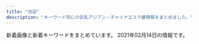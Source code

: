 ```yaml
---
title: "池袋"
description: "キーワード別にの巨乳アジアン・チャイナエステ嬢情報をまとめました。"
---
```


新着画像と新着キーワードをまとめています。
2021年02月14日の情報です。

<DmmAffiliateIns />
<KeywordTable
  shops={
    [
    {
        "img_links": [
            "http://es-hana.work/staff/nana.jpg",
            "http://es-hana.work/staff/miki.jpg",
            "http://es-hana.work/images/2.jpg",
            "http://es-hana.work/img/nana1.jpg",
            "http://es-hana.work/img/rina1.jpg",
            "http://es-hana.work/staff/aya.jpg",
            "http://es-hana.work/img/yui1.jpg",
            "http://es-hana.work/img/haruka1.jpg",
            "http://es-hana.work/images/1.jpg",
            "http://es-hana.work/img/aya1.jpg",
            "http://es-hana.work/images/interior_t.jpg",
            "http://es-hana.work/images/head.jpg",
            "http://es-hana.work/staff/yuna.jpg",
            "http://es-hana.work/images/staff_t.jpg",
            "http://es-hana.work/img/miki1.jpg",
            "http://es-hana.work/images/line.jpg",
            "http://es-hana.work/images/ac2.jpg",
            "http://es-hana.work/images/3.jpg",
            "http://es-hana.work/images/news.jpg",
            "http://es-hana.work/staff/haruka.jpg",
            "http://es-hana.work/img/ai1.jpg",
            "http://es-hana.work/images/tg.jpg",
            "http://es-hana.work/images/6.jpg",
            "http://es-hana.work/images/int.jpg",
            "http://es-hana.work/images/sys2.jpg",
            "http://es-hana.work/staff/ai.jpg",
            "http://es-hana.work/staff/rina.jpg",
            "http://es-hana.work/images/7.jpg",
            "http://es-hana.work/images/ac1.jpg",
            "http://es-hana.work/images/5.jpg",
            "http://es-hana.work/images/sys1.jpg",
            "http://es-hana.work/staff/yui.jpg",
            "http://es-hana.work/images/8.jpg"
        ],
        "name": "\u82b1\u6c34\u6728",
        "keywords": {},
        "url": "http://es-hana.work/",
        "station": "JR\u6c60\u888b\u99c5\u897f\u53e3(\u5317)"
    },
    {
        "url": "http://hanamizuki.jpn.cm/",
        "station": "JR\u6c60\u888b\u99c5\u6771\u53e3",
        "img_links": [
            "http://hanamizuki.jpn.cm/images/room3.jpg",
            "http://hanamizuki.jpn.cm/images/mobile.png",
            "http://hanamizuki.jpn.cm/images/s_news.png",
            "http://hanamizuki.jpn.cm/photos/sites/43/2019/12/2019122511054178.jpg",
            "http://hanamizuki.jpn.cm/photos/sites/43/2017/11/2017110204162215.jpg",
            "http://hanamizuki.jpn.cm/images/room2.jpg",
            "http://hanamizuki.jpn.cm/photos/sites/43/2021/02/2021020211590282.jpg",
            "http://hanamizuki.jpn.cm/images/s_staff.png",
            "http://hanamizuki.jpn.cm/images/s_link.png",
            "http://hanamizuki.jpn.cm/photos/sites/43/2019/12/2019122511054726.jpg",
            "http://hanamizuki.jpn.cm/images/top.png",
            "http://hanamizuki.jpn.cm/photos/sites/43/2017/11/2017110204161468.jpg",
            "http://hanamizuki.jpn.cm/images/nbj2.jpg",
            "http://hanamizuki.jpn.cm/images/room4.jpg",
            "http://hanamizuki.jpn.cm/images/room1.jpg"
        ],
        "keywords": {
            "88": 1,
            "95": 1,
            "H": 2,
            "E": 1,
            "90": 1
        },
        "name": "\u6c34\u6728\u82b1"
    },
    {
        "station": "JR\u6c60\u888b\u99c5\u897f\u53e3",
        "keywords": {
            "90": 1,
            "86": 2,
            "88": 1
        },
        "img_links": [
            "http://www.coco-8.jp/_src/36742780/s3.jpg",
            "http://www.coco-8.jp/_src/36813493/cam2.jpg",
            "http://www.coco-8.jp/_src/36742655/down.png",
            "http://www.coco-8.jp/_src/36742638/b.png",
            "http://www.coco-8.jp/_src/37791789/lineline.png",
            "http://www.coco-8.jp/_src/37791774/wechatimg437_20201113100952153.jpg",
            "http://www.coco-8.jp/_src/36746395/lineline.png",
            "http://www.coco-8.jp/_src/36742460/3.jpg",
            "http://www.coco-8.jp/_src/36742461/4.jpg",
            "http://www.coco-8.jp/_src/36746331/lineline.png",
            "http://www.coco-8.jp/_src/36742462/5.jpg",
            "http://www.coco-8.jp/_src/36742636/b.png",
            "http://www.coco-8.jp/_src/36820891/cam3.png",
            "http://www.coco-8.jp/_src/36746633/lineline.png",
            "http://www.coco-8.jp/_src/36746641/risa.jpg",
            "http://www.coco-8.jp/_src/36741639/2.jpg",
            "http://www.coco-8.jp/_src/36746642/risa.jpg",
            "http://www.coco-8.jp/_src/36742640/b.png",
            "http://www.coco-8.jp/_src/36815290/cam.png",
            "http://www.coco-8.jp/_src/36742630/b.png",
            "http://www.coco-8.jp/_src/36746704/g5.png",
            "http://www.coco-8.jp/_src/36746346/maya.jpg",
            "http://www.coco-8.jp/_src/36741673/3.jpg",
            "http://www.coco-8.jp/_src/36742658/s1.jpg",
            "http://www.coco-8.jp/_src/36746636/iwa1.jpg",
            "http://www.coco-8.jp/_src/36742791/s4.jpg",
            "http://www.coco-8.jp/_src/36746345/maya.jpg",
            "http://www.coco-8.jp/_src/36742458/1.jpg",
            "http://www.coco-8.jp/_src/36745876/pic1.jpg",
            "http://www.coco-8.jp/_src/49977785/wechatimg336_20201102105038881.jpg",
            "http://www.coco-8.jp/_src/36741637/3.jpg",
            "http://www.coco-8.jp/_src/37791773/wechatimg437_20201113100952153.jpg",
            "http://www.coco-8.jp/_src/49977789/lineline.png",
            "http://www.coco-8.jp/_src/36742644/sayuri.jpg",
            "http://www.coco-8.jp/_src/36742714/s2.jpg",
            "http://www.coco-8.jp/_src/36813492/cam2.jpg",
            "http://www.coco-8.jp/_src/36741678/down.png",
            "http://www.coco-8.jp/_src/36746351/lineline.png",
            "http://www.coco-8.jp/_src/49632559/wechatimg336_20201102105038881.jpg",
            "http://www.coco-8.jp/_src/36742642/b.png",
            "http://www.coco-8.jp/_src/49977773/wechatimg437_20201113100952153.jpg",
            "http://www.coco-8.jp/_src/36741671/2.jpg",
            "http://www.coco-8.jp/_src/36746380/aki.jpg",
            "http://www.coco-8.jp/_src/36746732/road2.png",
            "http://www.coco-8.jp/_src/36741640/1.jpg",
            "http://www.coco-8.jp/_src/36820892/cam3.png",
            "http://www.coco-8.jp/_src/36746702/g6.jpg",
            "http://www.coco-8.jp/_src/36741638/4.jpg",
            "http://www.coco-8.jp/_src/36746379/aki.jpg",
            "http://www.coco-8.jp/_src/36741670/1.jpg",
            "http://www.coco-8.jp/_src/36741672/4.jpg",
            "http://www.coco-8.jp/_src/36741674/5.jpg",
            "http://www.coco-8.jp/_src/37791754/smartselect_20191212-140919_wechat.jpg",
            "http://www.coco-8.jp/_src/49632727/wechatimg336_20201102105038881.jpg",
            "http://www.coco-8.jp/_src/36746682/g.jpg",
            "http://www.coco-8.jp/_src/36746635/iwa1.jpg",
            "http://www.coco-8.jp/_src/36746398/mei1.jpg",
            "http://www.coco-8.jp/_src/36745880/pic2.jpg",
            "http://www.coco-8.jp/_src/49977665/wechatimg437_20201113100952153.jpg",
            "http://www.coco-8.jp/_src/36712010/sayuri.jpg",
            "http://www.coco-8.jp/_src/36746688/g2.jpg",
            "http://www.coco-8.jp/_src/36741636/5.jpg",
            "http://www.coco-8.jp/_src/36746714/b.png",
            "http://www.coco-8.jp/_src/36743040/s5.jpg",
            "http://www.coco-8.jp/_src/49977786/wechatimg336_20201102105038881.jpg",
            "http://www.coco-8.jp/_src/36746639/lineline.png",
            "http://www.coco-8.jp/_src/36742459/2.jpg",
            "http://www.coco-8.jp/_src/36746692/g3.jpg",
            "http://www.coco-8.jp/_src/36746397/mei1.jpg",
            "http://www.coco-8.jp/_src/36746320/sayuri.jpg",
            "http://www.coco-8.jp/_src/36746644/lineline.png"
        ],
        "url": "http://www.coco-8.jp/",
        "name": "CoCo8 \u30b3\u30b3\u30a8\u30a4\u30c8"
    },
    {
        "name": "\u6e80\u6708\u5802",
        "keywords": {
            "84": 4,
            "80": 2,
            "83": 2,
            "D": 2,
            "C": 18
        },
        "station": "JR\u6c60\u888b\u99c5\u897f\u53e3",
        "img_links": [
            "http://mangetsudou.tyo.cm/images/s_staff.jpg",
            "http://mangetsudou.tyo.cm/images/room6.jpg",
            "http://mangetsudou.tyo.cm/images/news1.jpg",
            "http://mangetsudou.tyo.cm/images/news.jpg",
            "http://mangetsudou.tyo.cm/photos/sites/90/2019/12/2019122604555915.jpg",
            "http://mangetsudou.tyo.cm/images/pick.jpg",
            "http://mangetsudou.tyo.cm/photos/sites/90/2019/12/2019122604250927.jpg",
            "http://mangetsudou.tyo.cm/images/room1.jpg",
            "http://mangetsudou.tyo.cm/images/room3.jpg",
            "http://mangetsudou.tyo.cm/images/room4.jpg",
            "http://mangetsudou.tyo.cm/images/mobile.jpg",
            "http://mangetsudou.tyo.cm/images/news3.jpg",
            "http://mangetsudou.tyo.cm/images/room2.jpg",
            "http://mangetsudou.tyo.cm/images/room5.jpg",
            "http://mangetsudou.tyo.cm/images/s_link.jpg",
            "http://mangetsudou.tyo.cm/images/top.jpg",
            "http://mangetsudou.tyo.cm/photos/sites/90/2019/12/2019122604250975.jpg",
            "http://mangetsudou.tyo.cm/photos/sites/90/2019/12/2019122604283512.jpg"
        ],
        "url": "http://mangetsudou.tyo.cm/"
    },
    {
        "keywords": {
            "82": 10,
            "81": 4,
            "85": 4,
            "84": 8,
            "83": 10
        },
        "name": "\u30b9\u30a4\u30fc\u30c8\u30de\u30c3\u30c8",
        "img_links": [
            "http://c-sun2.com/img/topbar_osusume.png",
            "http://c-sun2.com/image/cast/cast_362_2_l.jpg",
            "http://c-sun2.com/image/cast/cast_471_1_l.jpg",
            "http://c-sun2.com/image/cast/cast_492_2_l.jpg",
            "http://c-sun2.com/image/cast/cast_473_1_l.jpg",
            "http://c-sun2.com/image/cast/cast_360_2_l.jpg",
            "http://c-sun2.com/image/cast/cast_390_2_l.jpg",
            "http://c-sun2.com/image/cast/cast_466_1_l.jpg",
            "http://c-sun2.com/image/cast/cast_360_1_l.jpg",
            "http://c-sun2.com/image/cast/cast_393_2_l.jpg",
            "http://c-sun2.com/image/cast/cast_393_1_l.jpg",
            "http://c-sun2.com/image/cast/cast_484_1_l.jpg",
            "http://c-sun2.com/image/cast/cast_362_1_l.jpg",
            "http://c-sun2.com/image/cast/cast_357_2_l.jpg",
            "http://c-sun2.com/image/cast/cast_484_2_l.jpg",
            "http://c-sun2.com/img/bar_grallery.png",
            "http://c-sun2.com/image/cast/cast_390_1_l.jpg",
            "http://c-sun2.com/image/cast/cast_326_1_l.jpg",
            "http://c-sun2.com/image/cast/cast_534_1_l.jpg",
            "http://c-sun2.com/img/topbar_news.png",
            "http://c-sun2.com/img/event/camp3.jpg",
            "http://c-sun2.com/image/cast/cast_453_1_l.jpg",
            "http://c-sun2.com/image/cast/cast_492_1_l.jpg",
            "http://c-sun2.com/img/bar_profile.png",
            "http://c-sun2.com/image/cast/cast_524_1_l.jpg",
            "http://c-sun2.com/image/shame/192_1_l.jpg",
            "http://c-sun2.com/image/cast/cast_485_2_l.jpg",
            "http://c-sun2.com/img/header.jpg",
            "http://c-sun2.com/image/cast/cast_533_2_l.jpg",
            "http://c-sun2.com/img/icon/new.png",
            "http://c-sun2.com/image/cast/cast_326_2_l.jpg",
            "http://c-sun2.com/image/cast/cast_453_2_l.jpg",
            "http://c-sun2.com/image/cast/cast_471_2_l.jpg",
            "http://c-sun2.com/image/cast/cast_533_1_l.jpg",
            "http://c-sun2.com/image/cast/cast_466_2_l.jpg",
            "http://c-sun2.com/image/cast/cast_524_2_l.jpg",
            "http://c-sun2.com/image/cast/cast_534_2_l.jpg",
            "http://c-sun2.com/image/cast/cast_473_2_l.jpg",
            "http://c-sun2.com/image/cast/cast_496_1_l.jpg",
            "http://c-sun2.com/img/topbar_camp.png",
            "http://c-sun2.com/img/bar_therapist.png",
            "http://c-sun2.com/image/cast/cast_496_2_l.jpg",
            "http://c-sun2.com/image/cast/cast_357_1_l.jpg",
            "http://c-sun2.com/image/cast/cast_580_1_l.jpg",
            "http://c-sun2.com/image/cast/cast_485_1_l.jpg"
        ],
        "station": "JR\u6c60\u888b\u99c5\u897f\u53e3",
        "url": "http://c-sun2.com/"
    },
    {
        "name": "\u30a2\u30ef\u56fd\u515a",
        "station": "JR\u6c60\u888b\u99c5\u897f\u53e3",
        "img_links": [
            "http://awakoku.net/girls/mina1.jpg",
            "http://awakoku.net/girls/kana1.jpg",
            "http://awakoku.net/girls/nana2.jpg",
            "http://awakoku.net/girls/hana2.jpg",
            "http://awakoku.net/girls/ami1.jpg",
            "http://awakoku.net/girls/yuri2.jpg",
            "http://awakoku.net/girls/nana1.jpg",
            "http://awakoku.net/image/pickup.jpg",
            "http://awakoku.net/girls/nagisa1.jpg",
            "http://awakoku.net/girls/hana1.jpg",
            "http://awakoku.net/girls/kana2.jpg",
            "http://awakoku.net/girls/misaki1.jpg",
            "http://awakoku.net/girls/yumi.jpg",
            "http://manpuku-web2.sakura.ne.jp/awakoku/image/header.jpg",
            "http://awakoku.net/girls/yuri1.jpg",
            "http://awakoku.net/girls/noimage.jpg",
            "http://awakoku.net/topics/img/7-1.jpg",
            "http://awakoku.net/girls/misaki2.jpg",
            "http://awakoku.net/girls/mina2.jpg",
            "http://awakoku.net/girls/nagisa2.jpg"
        ],
        "keywords": {
            "84": 2,
            "C": 19,
            "85": 2,
            "86": 1,
            "82": 1,
            "83": 3,
            "88": 1,
            "87": 1
        },
        "url": "http://awakoku.net/"
    },
    {
        "url": "http://es-manzokudou.com/",
        "img_links": [
            "http://es-manzokudou.com/uploads/36735dc9d436a790f344c57635a3a44f.jpg",
            "http://es-manzokudou.com/uploads/ce9c20b274548d8d7fc88ffba3feb6b8.jpg",
            "http://es-manzokudou.com/images/girls_09.jpg",
            "http://es-manzokudou.com/images/index_15.jpg",
            "http://es-manzokudou.com/images/index_13.jpg",
            "http://es-manzokudou.com/uploads/f66d763bd48ac5f51969e4311ac7af5c.jpg",
            "http://es-manzokudou.com/images/service_09.jpg",
            "http://es-manzokudou.com/uploads/209ba11412c2c128b5dfbdb8cfef6faa.jpg",
            "http://es-manzokudou.com/uploads/356177edff3d3b7efc4a77022debc8aa.jpg",
            "http://es-manzokudou.com/images/index_03.jpg",
            "http://es-manzokudou.com/uploads/13ab049cc45dea80b43d33b6b7108f00.jpg",
            "http://es-manzokudou.com/uploads/40fc21d31595f51aaf89793b1f68617b.jpg",
            "http://es-manzokudou.com/uploads/b7f36d45469210b381ecb79a0e05a347.jpg",
            "http://es-manzokudou.com/images/index_27.jpg",
            "http://es-manzokudou.com/uploads/6eeb47bf176bb33d310cc4b85e6877cd.jpg",
            "http://es-manzokudou.com/uploads/c92c85411d427aeda4e82379f413bfc5.jpg",
            "http://es-manzokudou.com/uploads/c7f77c3ead6ef13dab668a39ed78609c.jpg",
            "http://es-manzokudou.com/uploads/e29aa67ee54566513e4e34114bfdc7b9.jpg",
            "http://es-manzokudou.com/uploads/9f77b9b12f9cf11fcb013974ba368064.jpg",
            "http://es-manzokudou.com/uploads/7284e4ffc051cbb8c074a8c30390ce68.jpg",
            "http://es-manzokudou.com/images/info_02.png",
            "http://es-manzokudou.com/images/index_06.jpg",
            "http://es-manzokudou.com/uploads/da9811a4171f2ec42d7c9a8567e79d8c.jpg",
            "http://es-manzokudou.com/uploads/d71f74498ca17396d022ba9a4df966f3.jpg",
            "http://es-manzokudou.com/images/index_31.jpg",
            "http://es-manzokudou.com/images/index_16.jpg",
            "http://es-manzokudou.com/images/info_07.png",
            "http://es-manzokudou.com/images/index_01.jpg",
            "http://es-manzokudou.com/images/link_09.jpg",
            "http://es-manzokudou.com/images/index_08.jpg",
            "http://es-manzokudou.com/images/info_05.png",
            "http://es-manzokudou.com/uploads/8ec0af3b4889c07ab76ccbed51b2b813.jpg",
            "http://es-manzokudou.com/uploads/801bf12e5eb5d7775a0d06c4314059a8.jpg",
            "http://es-manzokudou.com/uploads/1e5aff376576a255098bc7597386a028.jpg",
            "http://es-manzokudou.com/images/index_11.jpg",
            "http://es-manzokudou.com/images/index_14.jpg",
            "http://es-manzokudou.com/uploads/7b043aa15c9a9920550a2b92ec6be546.jpg",
            "http://es-manzokudou.com/images/info_04.png",
            "http://es-manzokudou.com/images/index_09.jpg",
            "http://es-manzokudou.com/images/index_24.jpg",
            "http://es-manzokudou.com/images/index_05.jpg",
            "http://es-manzokudou.com/images/index_28.jpg",
            "http://es-manzokudou.com/uploads/62c2e989f1be95fc8e01be85b464d514.jpg",
            "http://es-manzokudou.com/uploads/848e0db3804d1d3c823537204d67f5aa.jpg",
            "http://es-manzokudou.com/uploads/d0fdd8f6b16eaf7d5013c7d285fed2e3.jpg",
            "http://es-manzokudou.com/images/index_29.jpg",
            "http://es-manzokudou.com/images/index_02.jpg",
            "http://es-manzokudou.com/uploads/59a8a61377564fb64b48427e84e4243f.jpg",
            "http://es-manzokudou.com/uploads/8a1fb58d0b110680c2356994ca8efb25.jpg",
            "http://es-manzokudou.com/images/interior_09.jpg",
            "http://es-manzokudou.com/uploads/b3126b220ec550d17cf3d4ceaa0d5f91.jpg",
            "http://es-manzokudou.com/images/index_19.jpg",
            "http://es-manzokudou.com/images/index_07.jpg",
            "http://es-manzokudou.com/images/index_23.jpg",
            "http://es-manzokudou.com/uploads/de54f16df04e0df8ae07ab990b8c9fd2.jpg",
            "http://es-manzokudou.com/images/index_04.jpg",
            "http://es-manzokudou.com/images/index_21.jpg",
            "http://es-manzokudou.com/uploads/88aa8f906b0332cb40ad4429c8e7b758.jpg",
            "http://es-manzokudou.com/images/index_22.jpg",
            "http://es-manzokudou.com/uploads/efbc511fca65f9baeae51ee52426cc0e.jpg",
            "http://es-manzokudou.com/uploads/e0558d7d118d3983ed620237423a6a17.jpg",
            "http://www.cmfm2.jp/images/over_thumb_l.png",
            "http://es-manzokudou.com/uploads/33e3f16ac4ad0cce4991bcbf73f4ed57.jpg",
            "http://es-manzokudou.com/uploads/6d01aeb80d9d599f91829439c8d1cce9.jpg",
            "http://es-manzokudou.com/uploads/0b1795e88117182a477ab05f88143541.jpg",
            "http://es-manzokudou.com/images/index_17.jpg",
            "http://es-manzokudou.com/uploads/4a9bc6863322924a09070162269c7415.jpg",
            "http://es-manzokudou.com/uploads/0d826c16062de1388c242e2f77eb7cd6.jpg",
            "http://es-manzokudou.com/uploads/200f500725d3f15233d981ad9b5e6b9a.jpg",
            "http://es-manzokudou.com/images/info_01.png",
            "http://es-manzokudou.com/images/info_09.png",
            "http://es-manzokudou.com/images/interior_10.jpg",
            "http://es-manzokudou.com/uploads/d89fe15ae91cbe6757df76651ba2bafb.jpg",
            "http://es-manzokudou.com/images/index_30.jpg",
            "http://es-manzokudou.com/images/girls_11.jpg",
            "http://es-manzokudou.com/images/service_10.jpg",
            "http://es-manzokudou.com/uploads/275d5f397baa63db8424c86d5d6237cf.jpg",
            "http://es-manzokudou.com/uploads/dedff2c11ab7aaa841a9cf2747a8406c.jpg",
            "http://es-manzokudou.com/uploads/0796672f7c59948334658998a3c55cdb.jpg",
            "http://es-manzokudou.com/uploads/4638ddb6f986a671b148647ba616100a.jpg"
        ],
        "station": "JR\u6c60\u888b\u99c5\u6771\u53e3",
        "name": "\u6e80\u8db3\u5802",
        "keywords": {
            "88": 2,
            "84": 1,
            "D": 7,
            "87": 8,
            "C": 10,
            "86": 7
        }
    },
    {
        "keywords": {
            "C": 253,
            "83": 99,
            "85": 99,
            "88": 54,
            "82": 56,
            "D": 242,
            "84": 241
        },
        "img_links": [
            "https://honeybee2.com/images/icon_ranking_04.png",
            "https://honeybee2.com/images_staff/168/111319171076.jpg",
            "https://honeybee2.com/images/img_gallery_04.png",
            "https://honeybee2.com/images/img_gallery_01.png",
            "https://honeybee2.com/images_staff/137/041722380748.jpg",
            "https://honeybee2.com/images/vis_castframe_01.png",
            "https://honeybee2.com/images_staff/142/060611173967.jpg",
            "https://honeybee2.com/images/bnr_88_31.jpg",
            "https://honeybee2.com/images_staff/108/040923420669.jpg",
            "https://honeybee2.com/images_staff/133/041312285087.jpg",
            "https://honeybee2.com/images_staff/59/111000015721.jpg",
            "https://honeybee2.com/images/bnr_468_60.jpg",
            "https://honeybee2.com/images_staff/150/091115052227.jpg",
            "https://honeybee2.com/images/btn_back.png",
            "https://honeybee2.com/images/vis_profileframe.png",
            "https://honeybee2.com/images_staff/60/032207115986.jpg",
            "https://honeybee2.com/images/img_info_03.png",
            "https://honeybee2.com/images/img_info.png",
            "https://honeybee2.com/images_staff/99/011420365888.jpg",
            "https://honeybee2.com/images/img_info_01.png",
            "https://honeybee2.com/images_staff/136/041523165620.jpg",
            "https://honeybee2.com/images/bnr_side_card.png",
            "https://honeybee2.com/images/img_info_02.png",
            "https://honeybee2.com/images/icon_ranking_05.png",
            "https://honeybee2.com/images_staff/99/110211050217.jpg",
            "https://honeybee2.com/images_staff/117/082320544428.jpg",
            "https://honeybee2.com/images_staff/134/041314054720.jpg",
            "https://honeybee2.com/images/bnr_side_concept.png",
            "https://honeybee2.com/images_staff/117/082321050834.jpg",
            "https://honeybee2.com/images_staff/136/041522461779.jpg",
            "https://honeybee2.com/images/icon_ranking_01.png",
            "https://honeybee2.com/images/img_gallery_06.png",
            "https://honeybee2.com/images_staff/133/032511552539.jpg",
            "https://honeybee2.com/images/bnr_200_40.jpg",
            "https://honeybee2.com/images/icon_ranking_03.png",
            "https://honeybee2.com/images/icon_ranking_02.png",
            "https://honeybee2.com/images_staff/134/041314164177.jpg",
            "https://honeybee2.com/images_staff/142/060611265633.jpg",
            "https://honeybee2.com/images/img_gallery_05.png",
            "https://honeybee2.com/images_staff/60/032207120681.jpg",
            "https://honeybee2.com/images_staff/137/041723120323.jpg",
            "https://honeybee2.com/images/bnr_160_45.jpg",
            "https://honeybee2.com/images_staff/150/091116274617.jpg",
            "https://honeybee2.com/images/icon_class_00.png",
            "https://honeybee2.com/images_staff/168/111318504622.jpg",
            "https://honeybee2.com/images_staff/59/111000133157.jpg",
            "https://honeybee2.com/images/pagetop_off.png",
            "https://honeybee2.com/images/img_gallery_02.png",
            "https://honeybee2.com/images/no_image.jpg",
            "https://honeybee2.com/images/btn_next.png",
            "https://honeybee2.com/images/img_gallery_03.png"
        ],
        "name": "\u30cf\u30cb\u30fc\u30d3\u30fc",
        "station": "JR\u6c60\u888b\u99c5\u897f\u53e3(\u5317)",
        "url": "https://honeybee2.com/"
    },
    {
        "url": "http://monaliza.xyz/",
        "img_links": [
            "http://monaliza.xyz/images/index_c1.jpg",
            "http://monaliza.xyz/images/index_c2.jpg",
            "http://monaliza.xyz/images/g7.jpg",
            "http://monaliza.xyz/images/g4.jpg",
            "http://monaliza.xyz/images/r03.jpg",
            "http://monaliza.xyz/images/top.jpg",
            "http://monaliza.xyz/images/index_c3.jpg",
            "http://monaliza.xyz/images/gallery_image01b.jpg",
            "http://monaliza.xyz/images/r04.jpg",
            "http://monaliza.xyz/images/mobile.jpg",
            "http://monaliza.xyz/images/r02.jpg",
            "http://monaliza.xyz/images/yuki.jpg",
            "http://monaliza.xyz/images/g6.jpg",
            "http://monaliza.xyz/images/aoyi.jpg",
            "http://monaliza.xyz/images/r01.jpg"
        ],
        "keywords": {
            "C": 8
        },
        "station": "JR\u6c60\u888b\u99c5\u897f\u53e3",
        "name": "MONA\u30fbLIZA \u30e2\u30ca\u30fb\u30ea\u30b6"
    },
    {
        "name": "\u30b9\u30de\u30a4\u30eb",
        "station": "JR\u6c60\u888b\u99c5\u6771\u53e3",
        "keywords": {
            "E": 6,
            "D": 24,
            "87": 18,
            "86": 6,
            "85": 6,
            "C": 13
        },
        "url": "http://iris.iest.info/",
        "img_links": [
            "http://iris.iest.info/images/top.png",
            "http://iris.iest.info/photos/sites/94/2020/12/2020120606092378.jpg",
            "http://iris.iest.info/images/room4.jpg",
            "http://iris.iest.info/images/info.jpg",
            "http://iris.iest.info/photos/sites/94/2021/02/2021021410252275.jpg",
            "http://iris.iest.info/photos/sites/94/2020/12/2020120606003039.jpg",
            "http://iris.iest.info/photos/sites/94/2020/12/202012060604323.jpg",
            "http://iris.iest.info/images/s_link.png",
            "http://iris.iest.info/photos/sites/94/2021/02/2021021410252317.jpg",
            "http://iris.iest.info/images/room2.jpg",
            "http://iris.iest.info/images/room1.jpg",
            "http://iris.iest.info/photos/sites/94/2021/02/2021021410252358.jpg",
            "http://iris.iest.info/images/s_pick.png",
            "http://iris.iest.info/images/room3.jpg",
            "http://iris.iest.info/images/s_news.png",
            "http://iris.iest.info/images/s_staff.png",
            "http://iris.iest.info/images/mobile.jpg"
        ]
    },
    {
        "url": "https://www.aroma-angels.net/",
        "img_links": [
            "https://www.aroma-angels.net/images/up_5_10_0.jpg",
            "https://www.aroma-angels.net/images/mt_10_1_105.jpg",
            "https://www.aroma-angels.net/images/ml_11_1_446.jpg",
            "https://www.aroma-angels.net/images/mc_1_1_446.jpg",
            "http://www.aroma-angels.net/images/link/link_15.jpg",
            "https://www.aroma-angels.net/images/ml_11_1_314.jpg",
            "https://www.aroma-angels.net/images/mc_1_1_425.jpg",
            "https://www.aroma-angels.net/images/mc_1_1_507.jpg",
            "https://www.aroma-angels.net/images/up_5_14_0.jpg",
            "http://www.aroma-angels.net/images/link/link_31.jpg",
            "https://www.aroma-angels.net/images/ml_11_1_239.jpg",
            "https://www.aroma-angels.net/asset/img/spacer300x450.png",
            "https://www.aroma-angels.net/images/ml_11_1_508.jpg",
            "http://www.aroma-angels.net/images/up_5_17_0.jpg",
            "https://www.aroma-angels.net/images/ml_11_1_1338.jpg",
            "https://www.aroma-angels.net/images/ml_11_1_505.jpg",
            "https://www.aroma-angels.net/images/up_5_23_0.jpg",
            "http://www.aroma-angels.net/images/mt_10_1_105.jpg",
            "http://www.aroma-angels.net/images/up_5_22_0.jpg",
            "https://www.aroma-angels.net/images/up_5_26_0.jpg",
            "https://www.aroma-angels.net/images/mc_1_2_268.jpg",
            "https://www.aroma-angels.net/images/ml_11_1_1092.jpg",
            "https://www.aroma-angels.net/images/mc_1_1_144.jpg",
            "https://www.aroma-angels.net/images/link/link_15.jpg",
            "https://www.aroma-angels.net/images/mc_1_1_506.jpg",
            "https://www.aroma-angels.net/images/mc_1_1_508.jpg",
            "https://www.aroma-angels.net/images/link/link_31.jpg",
            "http://www.aroma-angels.net/images/up_5_23_0.jpg",
            "https://www.aroma-angels.net/images/ml_11_1_506.jpg",
            "https://www.aroma-angels.net/images/ml_11_1_1285.jpg",
            "https://www.aroma-angels.net/images/up_5_6_0.jpg",
            "http://www.aroma-angels.net/asset/img/top.jpg",
            "https://www.aroma-angels.net/images/mt_10_1_508.jpg",
            "https://www.aroma-angels.net/images/ml_11_1_240.jpg",
            "http://www.aroma-angels.net/images/up_5_6_0.jpg",
            "http://www.aroma-angels.net/asset/img/top2.jpg",
            "https://www.aroma-angels.net/images/mc_1_1_1092.jpg",
            "https://www.aroma-angels.net/images/up_5_11_0.jpeg",
            "https://www.aroma-angels.net/images/ml_11_1_1064.jpg",
            "https://www.aroma-angels.net/images/ml_11_1_1011.jpg",
            "https://www.aroma-angels.net/images/up_5_12_0.jpg",
            "https://www.aroma-angels.net/images/mt_10_1_505.jpg",
            "https://www.aroma-angels.net/images/ml_11_1_1698.jpeg",
            "http://www.aroma-angels.net/images/up_5_5_0.jpg",
            "https://www.aroma-angels.net/images/ml_11_1_882.jpg",
            "https://www.aroma-angels.net/images/mc_1_2_1092.jpg",
            "http://www.aroma-angels.net/images/up_5_27_0.jpg",
            "https://www.aroma-angels.net/images/up_5_27_0.jpg",
            "https://www.aroma-angels.net/images/ml_11_1_2202.jpg",
            "https://www.aroma-angels.net/images/up_5_5_0.jpg",
            "http://www.aroma-angels.net/asset/img/spacer300x450.png",
            "https://www.aroma-angels.net/images/ml_11_1_507.jpg",
            "https://www.aroma-angels.net/asset/img/spacer_gallery.png",
            "https://www.aroma-angels.net/images/mc_1_1_105.jpg",
            "https://www.aroma-angels.net/images/link/link_27.jpg",
            "https://www.aroma-angels.net/images/mt_10_1_144.jpg",
            "https://estama.jp/assets_new/default/pc/img/page/link/estama_200_40.png",
            "https://www.aroma-angels.net/asset/img/top2.jpg",
            "http://www.aroma-angels.net/asset/img/spacer900x360.png",
            "https://www.aroma-angels.net/images/up_5_13_0.jpg",
            "https://www.aroma-angels.net/images/up_5_9_0.jpg",
            "https://www.aroma-angels.net/images/mc_1_1_505.jpg",
            "https://www.aroma-angels.net/images/up_5_19_0.jpg",
            "https://www.aroma-angels.net/images/mc_1_1_240.jpg",
            "https://www.aroma-angels.net/images/up_5_22_0.jpg",
            "https://www.aroma-angels.net/images/mc_1_2_105.jpg",
            "https://www.aroma-angels.net/images/ml_11_1_241.jpg",
            "http://www.aroma-angels.net/images/up_5_7_0.jpg",
            "https://www.aroma-angels.net/images/ml_11_1_1411.jpg",
            "http://www.aroma-angels.net/images/up_5_9_0.jpg",
            "https://www.aroma-angels.net/images/up_5_15_0.jpg",
            "http://www.aroma-angels.net/images/mt_10_1_505.jpg",
            "https://www.aroma-angels.net/images/mc_1_1_882.jpg",
            "http://www.aroma-angels.net/images/link/link_27.jpg",
            "http://www.aroma-angels.net/images/up_5_25_0.jpg",
            "https://www.aroma-angels.net/images/up_5_7_0.jpg",
            "https://www.aroma-angels.net/images/up_5_25_0.jpg",
            "https://www.aroma-angels.net/images/mc_1_1_445.jpg",
            "https://www.aroma-angels.net/images/ml_11_1_445.jpg",
            "http://www.aroma-angels.net/images/up_5_26_0.jpg",
            "https://www.aroma-angels.net/images/mc_1_2_445.jpg",
            "http://www.aroma-angels.net/images/link/link_34.jpg",
            "https://www.aroma-angels.net/images/ml_11_1_1272.jpg",
            "http://www.aroma-angels.net/images/up_5_8_0.jpg",
            "https://www.aroma-angels.net/asset/img/spacer900x360.png",
            "https://www.aroma-angels.net/images/ml_11_1_105.jpg",
            "https://menlog.net/link/menlog20040.jpg",
            "http://www.aroma-angels.net/images/mt_10_1_508.jpg",
            "http://www.aroma-angels.net/images/mt_10_1_144.jpg",
            "https://www.aroma-angels.net/images/up_5_17_0.jpg",
            "https://www.aroma-angels.net/images/link/link_19.jpg",
            "http://www.aroma-angels.net/images/mt_10_1_446.jpg",
            "https://www.aroma-angels.net/images/ml_11_1_208.jpg",
            "http://www.aroma-angels.net/images/up_5_10_0.jpg",
            "https://www.aroma-angels.net/images/ml_11_1_144.jpg",
            "https://www.aroma-angels.net/images/ml_11_1_425.jpg",
            "https://www.aroma-angels.net/asset/img/top.jpg",
            "https://www.aroma-angels.net/images/mc_1_1_2202.jpg",
            "https://www.aroma-angels.net/images/mc_1_2_144.jpg",
            "https://www.aroma-angels.net/images/mt_10_1_446.jpg",
            "https://www.aroma-angels.net/images/ml_11_1_960.jpg",
            "https://www.aroma-angels.net/images/link/link_34.jpg",
            "https://www.aroma-angels.net/images/mc_1_1_268.jpg",
            "https://www.aroma-angels.net/images/up_5_8_0.jpg",
            "https://www.aroma-angels.net/images/up_5_18_0.jpg",
            "https://www.aroma-angels.net/images/ml_11_1_268.jpg"
        ],
        "keywords": {
            "88": 5,
            "86": 8,
            "89": 1,
            "87": 6,
            "E": 1,
            "83": 2,
            "85": 13,
            "D": 19,
            "C": 47
        },
        "station": "JR\u6c60\u888b\u99c5\u897f\u53e3",
        "name": "AromaAngels\uff5e\u6c60\u888b\u30a2\u30ed\u30de\u30a8\u30f3\u30b8\u30a7\u30eb\u30ba\uff5e"
    },
    {
        "keywords": {
            "C": 20,
            "85": 10,
            "86": 2,
            "87": 1,
            "82": 2,
            "89": 3,
            "D": 4,
            "E": 1,
            "88": 1
        },
        "station": "JR\u6c60\u888b\u99c5\u897f\u53e3(\u5317)",
        "img_links": [
            "http://www.i-rlx.info/images/index_11.jpg",
            "http://www.i-rlx.info/images/info_16.jpg",
            "http://www.i-rlx.info/girl/04.jpg",
            "http://www.i-rlx.info/images/index_34.jpg",
            "http://www.i-rlx.info/images/upload/thumb/4d0e657eefdddf42.jpg",
            "http://www.i-rlx.info/girl/08.jpg",
            "http://www.i-rlx.info/girl/01.jpg",
            "http://www.i-rlx.info/images/index_36.jpg",
            "http://www.i-rlx.info/images/index_04.jpg",
            "http://www.i-rlx.info/images/upload/bc0752fe4e53b8c6.jpg",
            "http://www.i-rlx.info/images/upload/thumb/22c78aefa047b678.jpg",
            "http://www.i-rlx.info/images/upload/thumb/19b76df66faf0b12.jpg",
            "http://www.i-rlx.info/images/index_35_01.jpg",
            "http://www.i-rlx.info/images/upload/thumb/0192d005c5f424ba.jpg",
            "http://www.i-rlx.info/images/index_08.jpg",
            "http://www.i-rlx.info/images/upload/549fe7e03db1e8fc.jpg",
            "http://www.i-rlx.info/images/index_21.jpg",
            "http://www.i-rlx.info/i/girl/01.jpg",
            "http://www.i-rlx.info/images/index_30.jpg",
            "http://www.i-rlx.info/images/upload/bb8a47bc98c64e87.jpg",
            "http://www.i-rlx.info/images/upload/thumb/7b4c8b9d49e714ee.jpg",
            "http://www.i-rlx.info/images/upload/eeb5d9caa554018e.jpg",
            "http://www.i-rlx.info/images/rec.jpg",
            "http://www.i-rlx.info/images/upload/thumb/d9467bde93e01a59.jpg",
            "http://www.i-rlx.info/images/upload/thumb/eeb5d9caa554018e.jpg",
            "http://www.i-rlx.info/images/upload/thumb/ac8e7ec3ac179feb.jpg",
            "http://www.i-rlx.info/images/upload/thumb/95e8548329763630.jpg",
            "http://www.i-rlx.info/images/upload/thumb/bc0752fe4e53b8c6.jpg",
            "http://www.i-rlx.info/girl/017.jpg",
            "http://www.i-rlx.info/i/room/r02.jpg",
            "http://www.i-rlx.info/i/girl/05.jpg",
            "http://www.i-rlx.info/images/upload/95e8548329763630.jpg",
            "http://www.i-rlx.info/images/index_27.jpg",
            "http://www.i-rlx.info/girl/02.jpg",
            "http://www.i-rlx.info/images/index_39.jpg",
            "http://www.i-rlx.info/images/upload/19b76df66faf0b12.jpg",
            "http://www.i-rlx.info/images/index_26.jpg",
            "http://www.i-rlx.info/i/girl/03.jpg",
            "http://www.i-rlx.info/images/index_20.jpg",
            "http://www.i-rlx.info/images/rec_16.jpg",
            "http://www.i-rlx.info/images/index_01.jpg",
            "http://www.i-rlx.info/images/upload/bb2bfea87a6127cc.jpg",
            "http://www.i-rlx.info/images/index_10.jpg",
            "http://www.i-rlx.info/images/upload/thumb/dc8f1b616e622b2a.jpg",
            "http://www.i-rlx.info/images/index_02.jpg",
            "http://www.i-rlx.info/images/index_12.jpg",
            "http://www.i-rlx.info/images/index_28.jpg",
            "http://www.i-rlx.info/images/upload/thumb/9e42414005a99f48.jpg",
            "http://www.i-rlx.info/girl/06.jpg",
            "http://www.i-rlx.info/images/sub_21.jpg",
            "http://www.i-rlx.info/images/index_17.jpg",
            "http://www.i-rlx.info/girl/018.jpg",
            "http://www.i-rlx.info/images/index_24.jpg",
            "http://www.i-rlx.info/images/upload/4d0e657eefdddf42.jpg",
            "http://www.i-rlx.info/images/index_03.jpg",
            "http://www.i-rlx.info/i/girl/04.jpg",
            "http://www.i-rlx.info/images/index_09.jpg",
            "http://www.i-rlx.info/images/sub_18.jpg",
            "http://www.i-rlx.info/images/info.jpg",
            "http://www.i-rlx.info/i/room/r03.jpg",
            "http://www.i-rlx.info/images/upload/thumb/3a57edcf235cfd8e.jpg",
            "http://www.i-rlx.info/images/index_06.jpg",
            "http://www.i-rlx.info/images/upload/thumb/b0bbe23232bed8aa.jpg",
            "http://www.i-rlx.info/images/index_18.jpg",
            "http://www.i-rlx.info/images/index_22.jpg",
            "http://www.i-rlx.info/images/upload/d9467bde93e01a59.jpg",
            "http://www.i-rlx.info/images/upload/dc8f1b616e622b2a.jpg",
            "http://www.i-rlx.info/images/upload/b0bbe23232bed8aa.jpg",
            "http://www.i-rlx.info/images/index_33.jpg",
            "http://www.i-rlx.info/images/upload/0192d005c5f424ba.jpg",
            "http://www.i-rlx.info/images/upload/thumb/5f15caf7f272770f.jpg",
            "http://www.i-rlx.info/images/index_37.jpg",
            "http://www.i-rlx.info/images/index_23.jpg",
            "http://www.i-rlx.info/images/upload/thumb/bb8a47bc98c64e87.jpg",
            "http://www.i-rlx.info/images/upload/ac8e7ec3ac179feb.jpg",
            "http://www.i-rlx.info/girl/05.jpg",
            "http://www.i-rlx.info/images/index_15.jpg",
            "http://www.i-rlx.info/images/index_31.jpg",
            "http://www.i-rlx.info/images/staff_16.jpg",
            "http://www.i-rlx.info/images/upload/3a57edcf235cfd8e.jpg",
            "http://www.i-rlx.info/images/upload/22c78aefa047b678.jpg",
            "http://www.i-rlx.info/i/room/r04.jpg",
            "http://www.i-rlx.info/images/index_13.jpg",
            "http://www.i-rlx.info/images/index_14.jpg",
            "http://www.i-rlx.info/i/girl/02.jpg",
            "http://www.i-rlx.info/images/03.jpg",
            "http://www.i-rlx.info/images/upload/9e42414005a99f48.jpg",
            "http://www.i-rlx.info/images/index_19.jpg",
            "http://www.i-rlx.info/images/index_07.jpg",
            "http://www.i-rlx.info/images/upload/7b4c8b9d49e714ee.jpg",
            "http://www.i-rlx.info/images/index_29.jpg",
            "http://www.i-rlx.info/images/upload/7d800b2f3fde617b.jpg",
            "http://www.i-rlx.info/images/upload/thumb/7d800b2f3fde617b.jpg",
            "http://www.i-rlx.info/images/upload/5f15caf7f272770f.jpg",
            "http://www.i-rlx.info/girl/07.jpg",
            "http://www.i-rlx.info/images/upload/thumb/549fe7e03db1e8fc.jpg",
            "http://www.i-rlx.info/i/room/r01.jpg",
            "http://www.i-rlx.info/images/upload/thumb/bb2bfea87a6127cc.jpg"
        ],
        "name": "\u30b7\u30e3\u30fc\u30ed\u30c3\u30c8\u59eb",
        "url": "http://www.i-rlx.info/"
    },
    {
        "keywords": {
            "82": 25,
            "C": 27
        },
        "name": "\u3074\u3093\u304f\u305f\u3063\u3061",
        "img_links": [
            "https://www.pinktouch.tokyo/img/uploadfile/imgpc21611533111.jpg",
            "https://www.pinktouch.tokyo//img/uploadfile/img_1611214733.jpg",
            "https://www.pinktouch.tokyo/img/bana02.jpg",
            "https://www.pinktouch.tokyo/img/uploadfile/img_1611214733.jpg",
            "https://www.pinktouch.tokyo/img/s/s_tel.jpg",
            "https://www.pinktouch.tokyo/img/uploadfile/img_1611212471.jpg",
            "https://www.pinktouch.tokyo/img/uploadfile/img_1611210940.jpg",
            "https://www.pinktouch.tokyo/img/uploadfile/imgpc11611533111.jpg",
            "https://www.pinktouch.tokyo/img/recriut.jpg",
            "https://www.pinktouch.tokyo/img/uploadfile/imgpc01611533111.jpg",
            "https://www.pinktouch.tokyo/img/uploadfile/img_1611214419.jpg",
            "https://www.pinktouch.tokyo/img/bana01.png",
            "https://www.pinktouch.tokyo/img/bana03.jpg",
            "https://www.pinktouch.tokyo/img/icon/new.png"
        ],
        "url": "https://www.pinktouch.tokyo/",
        "station": "JR\u6c60\u888b\u99c5\u897f\u53e3(\u5317)"
    },
    {
        "station": "JR\u6c60\u888b\u99c5\u897f\u53e3(\u5317)",
        "img_links": [
            "http://www.yurari-massage.work/img/sta4.jpg",
            "http://www.yurari-massage.work/img/m5.jpg",
            "http://www.yurari-massage.work/img/st25.jpg",
            "http://www.yurari-massage.work/img/st26.jpg",
            "http://www.yurari-massage.work/img/m20.jpg",
            "http://www.yurari-massage.work/img/st17.jpg",
            "http://www.yurari-massage.work/img/st027.jpg",
            "http://www.yurari-massage.work/img/st026.jpg",
            "http://www.yurari-massage.work/img/st4.jpg",
            "http://www.yurari-massage.work/img/st021.jpg",
            "http://www.yurari-massage.work/img/mobile.png",
            "http://www.yurari-massage.work/img/nos.jpg",
            "http://www.yurari-massage.work/img/st21.jpg",
            "http://www.yurari-massage.work/img/st022.jpg",
            "http://www.yurari-massage.work/img/r9.jpg",
            "http://www.yurari-massage.work/img/sta7.jpg",
            "http://www.yurari-massage.work/img/st19.jpg",
            "http://www.yurari-massage.work/img/m50.jpg",
            "http://www.yurari-massage.work/img/st27.jpg",
            "http://www.yurari-massage.work/img/m4.jpg",
            "http://www.yurari-massage.work/img/m10.jpg",
            "http://www.yurari-massage.work/img/m30.jpg",
            "http://www.yurari-massage.work/img/st7.jpg",
            "http://www.yurari-massage.work/img/st11.jpg",
            "http://www.yurari-massage.work/img/m60.jpg",
            "http://www.yurari-massage.work/img/head.jpg",
            "http://www.yurari-massage.work/img/m1.jpg",
            "http://www.yurari-massage.work/img/sta27.jpg",
            "http://www.yurari-massage.work/img/m6.jpg",
            "http://www.yurari-massage.work/img/campian.jpg",
            "http://www.yurari-massage.work/img/st22.jpg",
            "http://www.yurari-massage.work/img/m2.jpg",
            "http://www.yurari-massage.work/img/m3.jpg",
            "http://www.yurari-massage.work/img/st07.jpg",
            "http://www.yurari-massage.work/img/m40.jpg",
            "http://www.yurari-massage.work/img/st017.jpg",
            "http://www.yurari-massage.work/img/sta22.jpg",
            "http://www.yurari-massage.work/img/sta25.jpg",
            "http://www.yurari-massage.work/img/sta21.jpg",
            "http://www.yurari-massage.work/img/sta26.jpg"
        ],
        "keywords": {
            "86": 14,
            "C": 25,
            "E": 3,
            "87": 8,
            "D": 11
        },
        "url": "http://www.yurari-massage.work/",
        "name": "\u3086\u3089\u308a"
    },
    {
        "keywords": {},
        "img_links": [
            "http://whitelover.jpest.net/uploads//sites/32/2020/11/02-1.png",
            "http://whitelover.jpest.net/uploads//sites/32/2021/01/02-1.jpg",
            "http://whitelover.jpest.net/uploads//sites/32/2021/01/01-1.jpg",
            "http://whitelover.jpest.net/uploads//sites/32/2020/12/g2.jpg",
            "http://whitelover.jpest.net/uploads//sites/32/2021/02/g3.jpg",
            "http://whitelover.jpest.net/uploads//sites/32/2020/11/01-1.png",
            "http://whitelover.jpest.net/uploads//sites/32/2020/11/g1.jpg",
            "http://whitelover.jpest.net/uploads//sites/32/elementor/thumbs/g3-1-p2n77xvnrngcubrvbz5lcdx939b43zx45417b9n100.jpg",
            "http://whitelover.jpest.net/uploads//sites/32/2021/02/g31.jpg",
            "http://whitelover.jpest.net/uploads//sites/32/2020/12/g3-1.jpg",
            "http://whitelover.jpest.net/uploads//sites/32/2021/02/g3-1.jpg",
            "http://whitelover.jpest.net/uploads//sites/32/2020/12/g3.jpg",
            "http://whitelover.jpest.net/uploads//sites/32/2020/11/g12.jpg"
        ],
        "station": "JR\u6c60\u888b\u99c5\u897f\u53e3",
        "name": "\u767d\u3044\u604b\u4eba",
        "url": "http://whitelover.jpest.net/"
    },
    {
        "name": "\u5fc3\u30d1\u30e9\u30c0\u30a4\u30b9",
        "img_links": [
            "http://new-paradise.net/images/kiki.jpg",
            "http://new-paradise.net/images/up.png",
            "http://new-paradise.net/images/a7.jpg",
            "http://new-paradise.net/images/misaki02.jpg",
            "http://new-paradise.net/images/a6.jpg",
            "http://new-paradise.net/images/r3.jpg",
            "http://new-paradise.net/images/honoka.jpg",
            "http://new-paradise.net/images/noa.jpg",
            "http://new-paradise.net/images/a1.jpg",
            "http://new-paradise.net/images/a2.jpg",
            "http://new-paradise.net/images/zi_staff.png",
            "http://new-paradise.net/images/kiki02.jpg",
            "http://new-paradise.net/images/g0.jpg",
            "http://new-paradise.net/images/kanna02.jpg",
            "http://new-paradise.net/images/info.jpg",
            "http://new-paradise.net/images/itigo.jpg",
            "http://new-paradise.net/images/a3.jpg",
            "http://new-paradise.net/images/down.png",
            "http://new-paradise.net/images/a4.jpg",
            "http://new-paradise.net/images/mobile.png",
            "http://new-paradise.net/images/flash1.jpg",
            "http://new-paradise.net/images/misaki01.jpg",
            "http://new-paradise.net/images/a5.jpg"
        ],
        "keywords": {},
        "url": "http://new-paradise.net/",
        "station": "JR\u6c60\u888b\u99c5\u897f\u53e3"
    },
    {
        "url": "http://salon-arm.com/",
        "img_links": [
            "http://salon-arm.com/pic/head.png",
            "http://salon-arm.com/staff/yuuka/01.jpg",
            "http://salon-arm.com/pic/top.png",
            "http://salon-arm.com/staff/kaori/01.jpg",
            "http://salon-arm.com/staff/ai/01mb.jpg",
            "http://salon-arm.com/staff/mai/01mb.jpg",
            "http://salon-arm.com/img/ttl_tnew.png",
            "http://salon-arm.com/staff/emi/01mb.jpg",
            "http://salon-arm.com/staff/yuuka/01mb.jpg",
            "http://salon-arm.com/staff/saya/01mb.jpg",
            "http://salon-arm.com/staff/kaori/01mb.jpg",
            "http://salon-arm.com/staff/reina/01mb.jpg",
            "http://salon-arm.com/img/ttl_concept.png",
            "http://salon-arm.com/img/ttl_line.png",
            "http://salon-arm.com/staff/rika/01mb.jpg",
            "http://salon-arm.com/staff/ichigo/01mb.jpg",
            "http://salon-arm.com/staff/reina/01.jpg",
            "http://salon-arm.com/staff/nana/01.jpg",
            "http://salon-arm.com/img/att.jpg",
            "http://salon-arm.com/staff/nana/01mb.jpg",
            "http://salon-arm.com/staff/midori/01mb.jpg",
            "http://salon-arm.com/staff/mai/01.jpg",
            "http://salon-arm.com/staff/ringo/01.jpg",
            "http://salon-arm.com/staff/ringo/01mb.jpg",
            "http://salon-arm.com/i/files/homeimg.jpg",
            "http://salon-arm.com/staff/rika/01.jpg",
            "http://salon-arm.com/img/ttl_staff.png",
            "http://salon-arm.com/staff/ai/01.jpg",
            "http://salon-arm.com/staff/ichigo/01.jpg",
            "http://salon-arm.com/staff/midori/01.jpg",
            "http://salon-arm.com/staff/emi/01.jpg",
            "http://salon-arm.com/img/ttl_mobile.png",
            "http://salon-arm.com/staff/saya/01.jpg"
        ],
        "station": "JR\u6c60\u888b\u99c5\u897f\u53e3",
        "keywords": {
            "C": 21
        },
        "name": "\u30a2\u30ed\u30de\u30ed\u30de\u30f3\u30b9"
    },
    {
        "img_links": [
            "http://koi.este.work/t3.jpg",
            "http://koi.este.work/b_news.png",
            "http://koi.este.work/top.jpg",
            "http://koi.este.work/2/uploadimg/1577672563.jpg",
            "http://koi.este.work/tennai.png",
            "http://koi.este.work/tennai2.jpg",
            "http://koi.este.work/2/uploadimg/1601879728.jpg",
            "http://momipara.jp/img/link/momi88.jpg",
            "http://koi.este.work/tennai4.jpg",
            "http://koi.este.work/up_5_3_0.jpg",
            "http://koi.este.work/2/uploadimg/1579481243.jpg",
            "http://koi.este.work/tennai3.jpg",
            "http://koi.este.work/mens-esthe.png",
            "http://koi.este.work/t1.jpg",
            "http://koi.este.work/b_girl.png",
            "http://koi.este.work/2/uploadimg/1565558725.jpg"
        ],
        "keywords": {
            "86": 6,
            "85": 6,
            "83": 18,
            "D": 18,
            "C": 12
        },
        "station": "JR\u6c60\u888b\u99c5\u897f\u53e3",
        "url": "http://koi.este.work/",
        "name": "\u604b"
    },
    {
        "station": "JR\u6c60\u888b\u99c5\u897f\u53e3",
        "url": "http://suiteroom.este88.com/",
        "keywords": {},
        "img_links": [
            "http://suiteroom.este88.com/images/riri1.jpg",
            "http://suiteroom.este88.com/images/sp02.jpg",
            "http://suiteroom.este88.com/images/topinfo.png",
            "http://suiteroom.este88.com/images/mai1.jpg",
            "http://suiteroom.este88.com/images/top-kpbar.png",
            "http://suiteroom.este88.com/images/mika1.jpg",
            "http://suiteroom.este88.com/images/topnews.png",
            "http://suiteroom.este88.com/images/topbar.png",
            "http://suiteroom.este88.com/images/yuki1.jpg",
            "http://suiteroom.este88.com/images/koko1.jpg",
            "http://suiteroom.este88.com/images/nana1.jpg",
            "http://suiteroom.este88.com/images/yumi1.jpg",
            "http://suiteroom.este88.com/images/kina1.jpg",
            "http://suiteroom.este88.com/images/ai1.jpg",
            "http://suiteroom.este88.com/images/sp03.jpg",
            "http://suiteroom.este88.com/images/sp01.jpg",
            "http://suiteroom.este88.com/images/therapist-bar.png",
            "http://suiteroom.este88.com/images/yuri1.jpg"
        ],
        "name": "For You"
    },
    {
        "url": "http://tsukinokoi.com/",
        "img_links": [
            "http://tsukinokoi.com/img/staff/160622584020640000.jpg",
            "http://tsukinokoi.com/img/staff/152008703796356600.jpg",
            "http://tsukinokoi.com/img/staff/148586605222864500.jpg",
            "http://tsukinokoi.com/images/news3.png",
            "http://tsukinokoi.com/img/staff/151584629124140300.jpg",
            "http://tsukinokoi.com/img/staff/144652745411466600.jpg",
            "http://tsukinokoi.com/images/bar_gallery.png",
            "http://tsukinokoi.com/img/staff/153079932824200700.jpg",
            "http://tsukinokoi.com/img/staff/148073918839938900.jpg",
            "http://tsukinokoi.com/img/staff/155818741107218300.jpg",
            "http://tsukinokoi.com/images/bar_staff.png",
            "http://tsukinokoi.com/images/news1.png",
            "http://tsukinokoi.com/img/staff/142919725579809100.png",
            "http://tsukinokoi.com/img/staff/154673852166026500.jpg",
            "http://tsukinokoi.com/images/event/2020/m02.png",
            "http://tsukinokoi.com/images/QRcode.png",
            "http://tsukinokoi.com/images/pickupGirl2014.png",
            "http://tsukinokoi.com/images/bar_top.png",
            "http://tsukinokoi.com/img/staff/155204782386136400.jpg",
            "http://tsukinokoi.com/img/staff/148256052554824000.jpg",
            "http://tsukinokoi.com/img/staff/155611310658540500.jpg",
            "http://tsukinokoi.com/img/staff/148586605226742500.jpg"
        ],
        "station": "JR\u6c60\u888b\u99c5\u897f\u53e3",
        "keywords": {
            "\u30bb\u30af\u30b7\u30fc": 1
        },
        "name": "\u6708\u306e\u604b"
    },
    {
        "keywords": {},
        "name": "\u53f0\u6e7e\u5e78\u904b\u30ea\u30e9\u30af\u30bc\u30fc\u30b7\u30e7\u30f3",
        "station": "JR\u6c60\u888b\u99c5\u897f\u53e3",
        "img_links": [
            "http://esthe-treat.com/staff/ami/01.jpg",
            "http://esthe-treat.com/img/t-t.jpg",
            "http://esthe-treat.com/img/cam.jpg",
            "http://esthe-treat.com/img/adrs.jpg",
            "http://esthe-treat.com/img/t-a.jpg",
            "http://esthe-treat.com/img/pc.jpg",
            "http://esthe-treat.com/img/t-o.jpg",
            "http://esthe-treat.com/img/tit.jpg",
            "http://esthe-treat.com/img/add.jpg",
            "http://esthe-treat.com/staff/natumi/01.jpg",
            "http://esthe-treat.com/img/info.jpg",
            "http://esthe-treat.com/img/t-s.jpg",
            "http://esthe-treat.com/img/tel.jpg",
            "http://esthe-treat.com/staff/rena/01.jpg",
            "http://esthe-treat.com/staff/mari/01.jpg",
            "http://esthe-treat.com/img/botton.jpg",
            "http://esthe-treat.com/img/sys1.png",
            "http://esthe-treat.com/staff/yuyu/01.jpg",
            "http://esthe-treat.com/img/pic.jpg",
            "http://esthe-treat.com/img/sysetc.png",
            "http://esthe-treat.com/img/sys2.png",
            "http://esthe-treat.com/img/t-r.jpg"
        ],
        "url": "http://esthe-treat.com/"
    },
    {
        "url": "https://www.relax-es.net/",
        "img_links": [
            "https://www.relax-es.net/w160-p400/img/uploadfile/imgpc01601602761.jpg",
            "https://www.relax-es.net/w90-p90/img/uploadfile/imgpc01601602443.jpg",
            "https://www.relax-es.net/w160-p400/img/uploadfile/imgpc01601603008.jpg",
            "https://www.relax-es.net/w160-p400/img/uploadfile/imgpc01608535826.jpg",
            "https://www.relax-es.net/img/uploadfile/imgpc01608535716.jpg",
            "https://www.relax-es.net/w160-p400/img/uploadfile/imgpc01601602890.jpg",
            "https://www.relax-es.net/w200-p300/img/uploadfile/imgpc01601601781.jpg",
            "https://www.relax-es.net/w160-p400/img/uploadfile/imgpc01601942105.jpg",
            "https://www.relax-es.net/w160-p400/img/uploadfile/imgpc01601602970.jpg",
            "https://www.relax-es.net/w200-p300/img/uploadfile/imgpc01608535716.jpg",
            "https://www.relax-es.net/img/shop.jpg",
            "https://www.relax-es.net/img/uploadfile/imgpc01601942142.jpg",
            "https://www.relax-es.net/img/uploadfile/imgpc01601602403.jpg",
            "https://www.relax-es.net/img/s/area05.png",
            "https://www.relax-es.net/w90-p90/img/uploadfile/imgpc01601602326.jpg",
            "https://www.relax-es.net/img/num4.png",
            "https://www.relax-es.net/w90-p90/img/uploadfile/imgpc01601603008.jpg",
            "https://www.relax-es.net/w160-p400/img/uploadfile/imgpc01601602403.jpg",
            "https://www.relax-es.net/w160-p400/img/uploadfile/imgpc01601602016.jpg",
            "https://www.relax-es.net/img/bana03.jpg",
            "https://www.relax-es.net/img/s/area04.png",
            "https://www.relax-es.net/img/uploadfile/imgpc01601942165.jpg",
            "https://www.relax-es.net/img/uploadfile/imgpc01601601781.jpg",
            "https://www.relax-es.net/img/uploadfile/imgpc01601602890.jpg",
            "https://www.relax-es.net/img/s/area02.png",
            "https://www.relax-es.net/w200-p300/img/uploadfile/imgpc01601602016.jpg",
            "https://www.relax-es.net/w200-p300/img/uploadfile/imgpc01601602970.jpg",
            "https://www.relax-es.net/w160-p400/img/uploadfile/imgpc01608535716.jpg",
            "https://www.relax-es.net/w90-p90/img/uploadfile/imgpc01601602890.jpg",
            "https://www.relax-es.net/img/uploadfile/imgpc01601942092.jpg",
            "https://www.relax-es.net/w160-p400/img/uploadfile/imgpc01601942165.jpg",
            "https://www.relax-es.net/w90-p90/img/uploadfile/imgpc01601942092.jpg",
            "https://www.relax-es.net/w160-p400/img/uploadfile/imgpc01601602269.jpg",
            "https://www.relax-es.net/img/uploadfile/imgpc01601601975.jpg",
            "https://www.relax-es.net/img/bana04.jpg",
            "https://www.relax-es.net/w300-p200/img/uploadfile/imgpc01601603008.jpg",
            "https://www.relax-es.net/img/uploadfile/imgpc01601942123.jpg",
            "https://www.relax-es.net/w90-p90/img/uploadfile/imgpc01601942105.jpg",
            "https://www.relax-es.net/img/uploadfile/imgpc01601602016.jpg",
            "https://www.relax-es.net/img/companioncoment.png",
            "https://www.relax-es.net/w90-p90/img/uploadfile/imgpc01601602970.jpg",
            "https://www.relax-es.net/w160-p400/img/uploadfile/imgpc01608535915.jpg",
            "https://www.relax-es.net/img/uploadfile/imgpc01601602269.jpg",
            "https://www.relax-es.net/w200-p300/img/uploadfile/imgpc01608535915.jpg",
            "https://www.relax-es.net/w160-p400/img/uploadfile/imgpc01601942123.jpg",
            "https://www.relax-es.net/img/s/area06.png",
            "https://www.relax-es.net/img/uploadfile/imgpc01601602761.jpg",
            "https://www.relax-es.net/img/uploadfile/img_1601600792.jpg",
            "https://www.relax-es.net/img/uploadfile/img_1601600707.jpg",
            "https://www.relax-es.net/w200-p300/img/uploadfile/imgpc01601942165.jpg",
            "https://www.relax-es.net/w160-p400/img/uploadfile/imgpc01601942142.jpg",
            "https://www.relax-es.net/w160-p400/img/uploadfile/imgpc01601602443.jpg",
            "https://www.relax-es.net/img/bana02.jpg",
            "https://www.relax-es.net/w200-p300/img/uploadfile/imgpc01601602761.jpg",
            "https://www.relax-es.net/w90-p90/img/uploadfile/imgpc01608535783.jpg",
            "https://www.relax-es.net/w90-p90/img/uploadfile/imgpc01608535716.jpg",
            "https://www.relax-es.net/img/s/area01.png",
            "https://www.relax-es.net/w160-p400/img/uploadfile/imgpc01601942092.jpg",
            "https://www.relax-es.net/img/num3.png",
            "https://www.relax-es.net/w160-p400/img/uploadfile/imgpc01601602188.jpg",
            "https://www.relax-es.net/img/uploadfile/imgpc01608535915.jpg",
            "https://www.relax-es.net/w90-p90/img/uploadfile/imgpc01601602676.jpg",
            "https://www.relax-es.net/img/num5.png",
            "https://www.relax-es.net/w200-p300/img/uploadfile/imgpc01601602188.jpg",
            "https://www.relax-es.net/img/bana05.jpg",
            "https://www.relax-es.net/img/uploadfile/imgpc01601602443.jpg",
            "https://www.relax-es.net/img/num1.png",
            "https://www.relax-es.net/w160-p400/img/uploadfile/imgpc01601601781.jpg",
            "https://www.relax-es.net/w200-p300/img/uploadfile/imgpc01601602443.jpg",
            "https://www.relax-es.net/img/kantan.jpg",
            "https://www.relax-es.net/w200-p300/img/uploadfile/imgpc01601602403.jpg",
            "https://www.relax-es.net/img/uploadfile/imgpc01608535783.jpg",
            "https://www.relax-es.net/img/bana07.jpg",
            "https://www.relax-es.net/img/uploadfile/imgpc01601602676.jpg",
            "https://www.relax-es.net/w200-p300/img/uploadfile/imgpc01601942142.jpg",
            "https://www.relax-es.net/w160-p400/img/uploadfile/imgpc01601602326.jpg",
            "https://www.relax-es.net/w160-p400/img/uploadfile/imgpc01601601975.jpg",
            "https://www.relax-es.net/img/bana01.jpg",
            "https://www.relax-es.net/w160-p400/img/uploadfile/imgpc01601602676.jpg",
            "https://www.relax-es.net/w90-p90/img/uploadfile/imgpc01608535826.jpg",
            "https://www.relax-es.net/img/uploadfile/imgpc01601942105.jpg",
            "https://www.relax-es.net/img/num2.png",
            "https://www.relax-es.net/img/s/area03.png",
            "https://www.relax-es.net/img/uploadfile/1601603998.png",
            "https://www.relax-es.net/img/uploadfile/imgpc01601602970.jpg",
            "https://www.relax-es.net/img/area.jpg",
            "https://www.relax-es.net/img/uploadfile/imgpc01601602188.jpg",
            "https://www.relax-es.net/img/uploadfile/imgpc01601603008.jpg",
            "https://www.relax-es.net/img/bana10.jpg",
            "https://www.relax-es.net/img/syscard.png",
            "https://www.relax-es.net/w160-p400/img/uploadfile/imgpc01608535783.jpg",
            "https://www.relax-es.net/img/icon/new.png"
        ],
        "keywords": {
            "87": 16,
            "E": 59,
            "89": 46,
            "90": 9,
            "C": 34,
            "D": 44,
            "88": 61,
            "F": 28
        },
        "station": "JR\u6c60\u888b\u99c5\u897f\u53e3(\u5317)",
        "name": "New RELAX TIME"
    }
]
}
/>
<DmmAffiliateScript />
